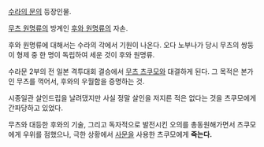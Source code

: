 [[수라의 문]]의 등장인물.

[[무츠 원명류]]의 방계인 [[후와 원명류]]의 자손.

후와 원명류에 대해서는 수라의 각에서 기원이 나온다. 오다 노부나가 당시 무츠의 쌍둥이 형제 중 한 명이 독립하여 세운 것이 후와 원명류.

수라문 2부의 전 일본 격투대회 결승에서 [[무츠 츠쿠모]]와 대결하게 된다. 그 목적은 본가인 무츠를 꺽어서, 후와의 우월함을 증명하는 것.

시종일관 살인드립을 날려댔지만 사실 정말 살인을 저지른 적은 없다는 것을 츠쿠모에게 간파당하고 있었다.

무츠와 대등한 후와의 기술, 그리고 독자적으로 발전시킨 오의를 총동원해가면서 츠쿠모에게 우위를 점했으나, 극한 상황에서 [[사문]]을 사용한 츠쿠모에게 '''죽는다.'''
